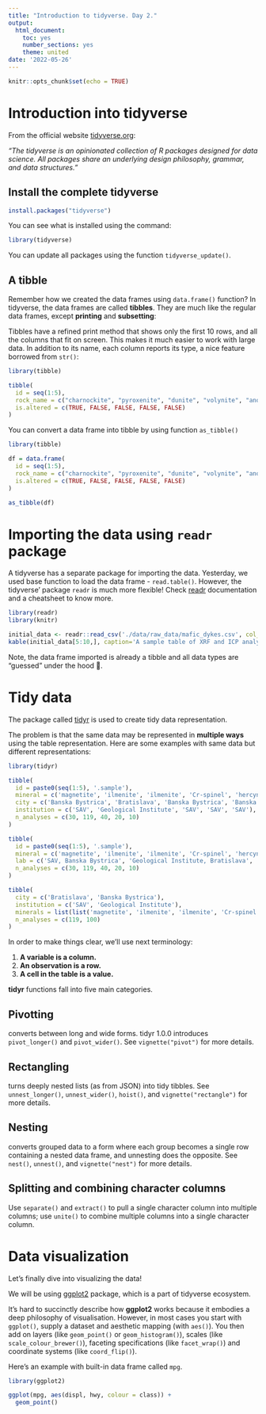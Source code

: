 ```yaml
---
title: "Introduction to tidyverse. Day 2."
output:
  html_document:
    toc: yes
    number_sections: yes
    theme: united
date: '2022-05-26'
---
```


```r
knitr::opts_chunk$set(echo = TRUE)
```

# Introduction into tidyverse

From the official website [tidyverse.org](https://www.tidyverse.org/): 

*"The tidyverse is an opinionated collection of R packages designed for data science. All packages share an underlying design philosophy, grammar, and data structures."*


## Install the complete tidyverse

```r
install.packages("tidyverse")
```

You can see what is installed using the command:
```r
library(tidyverse)
```

You can update all packages using the function `tidyverse_update()`.

## A tibble

Remember how we created the data frames using `data.frame()` function? In tidyverse, the data frames are called **tibbles**. 
They are much like the regular data frames, except **printing** and **subsetting**:

Tibbles have a refined print method that shows only the first 10 rows, and all the columns that fit on screen. This makes it much easier to work with large data. In addition to its name, each column reports its type, a nice feature borrowed from `str()`:

```r
library(tibble)

tibble(
  id = seq(1:5),
  rock_name = c("charnockite", "pyroxenite", "dunite", "volynite", "anorthosite"),
  is.altered = c(TRUE, FALSE, FALSE, FALSE, FALSE)
)
```

You can convert a data frame into tibble by using function `as_tibble()`

```r
library(tibble)

df = data.frame(
  id = seq(1:5),
  rock_name = c("charnockite", "pyroxenite", "dunite", "volynite", "anorthosite"),
  is.altered = c(TRUE, FALSE, FALSE, FALSE, FALSE)
)

as_tibble(df)
```

# Importing the data using `readr` package

A tidyverse has a separate package for importing the data. Yesterday, we used base function to load the data frame - `read.table()`.
However, the tidyverse' package `readr` is much more flexible! Check [readr](https://readr.tidyverse.org/) documentation and a cheatsheet to know more.

```r
library(readr)
library(knitr)

initial_data <- readr::read_csv('./data/raw_data/mafic_dykes.csv', col_names=TRUE)
kable(initial_data[5:10,], caption='A sample table of XRF and ICP analyses of mafic dykes.')
```

Note, the data frame imported is already a tibble and all data types are "guessed" under the hood 🙂.

# Tidy data

The package called [tidyr](https://tidyr.tidyverse.org/) is used to create tidy data representation.

The problem is that the same data may be represented in **multiple ways** using the table representation. 
Here are some examples with same data but different representations:

```r
library(tidyr)

tibble(
  id = paste0(seq(1:5), '.sample'),
  mineral = c('magnetite', 'ilmenite', 'ilmenite', 'Cr-spinel', 'hercynite'),
  city = c('Banska Bystrica', 'Bratislava', 'Banska Bystrica', 'Banska Bystrica', 'Banska Bystrica'),
  institution = c('SAV', 'Geological Institute', 'SAV', 'SAV', 'SAV'),
  n_analyses = c(30, 119, 40, 20, 10)
)

tibble(
  id = paste0(seq(1:5), '.sample'),
  mineral = c('magnetite', 'ilmenite', 'ilmenite', 'Cr-spinel', 'hercynite'),
  lab = c('SAV, Banska Bystrica', 'Geological Institute, Bratislava', 'SAV, Banska Bystrica', 'SAV, Banska Bystrica', 'SAV, Banska Bystrica'),
  n_analyses = c(30, 119, 40, 20, 10)
)

tibble(
  city = c('Bratislava', 'Banska Bystrica'),
  institution = c('SAV', 'Geological Institute'),
  minerals = list(list('magnetite', 'ilmenite', 'ilmenite', 'Cr-spinel'), list('hercynite')),
  n_analyses = c(119, 100)
)
```

In order to make things clear, we'll use next terminology:

1. **A variable is a column.**
2. **An observation is a row.**
3. **A cell in the table is a value.**

**tidyr** functions fall into five main categories.

## **Pivotting**

converts between long and wide forms. tidyr 1.0.0 introduces `pivot_longer()` and `pivot_wider()`. See `vignette("pivot")` for more details.



## **Rectangling**

turns deeply nested lists (as from JSON) into tidy tibbles. See `unnest_longer()`, `unnest_wider()`, `hoist()`, and `vignette("rectangle")` for more details.

## **Nesting**

converts grouped data to a form where each group becomes a single row containing a nested data frame, and unnesting does the opposite. See `nest()`, `unnest()`, and `vignette("nest")` for more details.

## **Splitting** and **combining** character columns

Use `separate()` and `extract()` to pull a single character column into multiple columns; use `unite()` to combine multiple columns into a single character column.




# Data visualization

Let's finally dive into visualizing the data!

We will be using [ggplot2](https://ggplot2.tidyverse.org/) package, which is a part of tidyverse ecosystem.

It’s hard to succinctly describe how **ggplot2** works because it embodies a deep philosophy of visualisation. However, in most cases you start with `ggplot()`, supply a dataset and aesthetic mapping (with `aes()`). You then add on layers (like `geom_point()` or `geom_histogram()`), scales (like `scale_colour_brewer()`), faceting specifications (like `facet_wrap()`) and coordinate systems (like `coord_flip()`).

Here's an example with built-in data frame called `mpg`.

```r
library(ggplot2)

ggplot(mpg, aes(displ, hwy, colour = class)) + 
  geom_point()
```


